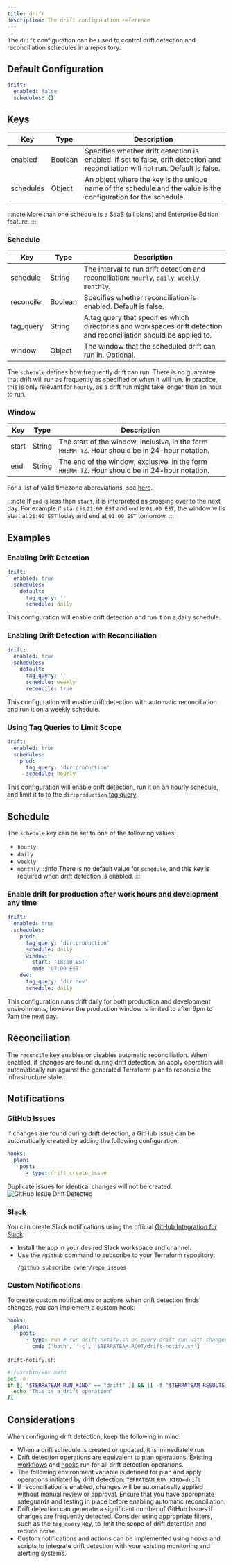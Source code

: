 ```yaml
---
title: drift
description: The drift configuration reference
---
```


The `drift` configuration can be used to control drift detection and reconciliation schedules in a repository.

## Default Configuration
```yaml
drift:
  enabled: false
  schedules: {}
```

## Keys
| Key | Type | Description |
|-----|------|-------------|
| enabled | Boolean | Specifies whether drift detection is enabled. If set to false, drift detection and reconciliation will not run. Default is false. |
| schedules | Object | An object where the key is the unique name of the schedule and the value is the configuration for the schedule. |

:::note
More than one schedule is a SaaS (all plans) and Enterprise Edition feature.
:::

### Schedule
| Key | Type | Description |
|-----|------|-------------|
| schedule | String | The interval to run drift detection and reconciliation: `hourly`, `daily`, `weekly`, `monthly`. |
| reconcile | Boolean | Specifies whether reconciliation is enabled. Default is false. |
| tag_query | String | A tag query that specifies which directories and workspaces drift detection and reconciliation should be applied to. |
| window | Object | The window that the scheduled drift can run in. Optional. |

The `schedule` defines how frequently drift can run.  There is no guarantee that drift will run as frequently as specified or when it will run.  In practice, this is only relevant for `hourly`, as a drift run might take longer than an hour to run.

### Window
| Key | Type | Description |
|-----|------|-------------|
| start | String | The start of the window, inclusive, in the form `HH:MM TZ`.  Hour should be in 24-hour notation. |
| end | String | The end of the window, exclusive, in the form `HH:MM TZ`.  Hour should be in 24-hour notation. |

For a list of valid timezone abbreviations, see [here](https://en.wikipedia.org/wiki/List_of_time_zone_abbreviations).

:::note
If `end` is less than `start`, it is interpreted as crossing over to the next day.  For example if `start` is `21:00 EST` and `end` is `01:00 EST`, the window wills start at `21:00 EST` today and end at `01:00 EST` tomorrow.
:::


## Examples
### Enabling Drift Detection
```yaml
drift:
  enabled: true
  schedules:
    default:
      tag_query: ''
      schedule: daily
```
This configuration will enable drift detection and run it on a daily schedule.

### Enabling Drift Detection with Reconciliation
```yaml
drift:
  enabled: true
  schedules:
    default:
      tag_query: ''
      schedule: weekly
      reconcile: true
```
This configuration will enable drift detection with automatic reconciliation and run it on a weekly schedule.

### Using Tag Queries to Limit Scope
```yaml
drift:
  enabled: true
  schedules:
    prod:
      tag_query: 'dir:production'
      schedule: hourly
```
This configuration will enable drift detection, run it on an hourly schedule, and limit it to to the `dir:production` [tag query](/advanced-workflows/tags).

## Schedule
The `schedule` key can be set to one of the following values:
- `hourly`
- `daily`
- `weekly`
- `monthly`
:::info
There is no default value for `schedule`, and this key is required when drift detection is enabled.
:::

### Enable drift for production after work hours and development any time
```yaml
drift:
  enabled: true
  schedules:
    prod:
      tag_query: 'dir:production'
      schedule: daily
      window:
        start: '18:00 EST'
        end: '07:00 EST'
    dev:
      tag_query: 'dir:dev'
      schedule: daily
```
This configuration runs drift daily for both production and development environments, however the production window is limited to after 6pm to 7am the next day.

## Reconciliation
The `reconcile` key enables or disables automatic reconciliation. When enabled, if changes are found during drift detection, an apply operation will automatically run against the generated Terraform plan to reconcile the infrastructure state.

## Notifications
### GitHub Issues
If changes are found during drift detection, a GitHub Issue can be automatically created by adding the following configuration:
```yaml
hooks:
  plan:
    post:
      - type: drift_create_issue
```
Duplicate issues for identical changes will not be created.
![GitHub Issue Drift Detected](../../../assets/drift-detection-terrateam-drift-detected.png)

### Slack
You can create Slack notifications using the official [GitHub Integration for Slack](https://github.com/integrations/slack):
- Install the app in your desired Slack workspace and channel.
- Use the `/github` command to subscribe to your Terraform repository:
   ```
   /github subscribe owner/repo issues
   ```

### Custom Notifications
To create custom notifications or actions when drift detection finds changes, you can implement a custom hook:
```yaml
hooks:
  plan:
    post:
      - type: run # run drift-notify.sh on every drift run with changes
        cmd: ['bash', '-c', '$TERRATEAM_ROOT/drift-notify.sh']
```

`drift-notify.sh`:
```bash
#!/usr/bin/env bash
set -e
if [[ "$TERRATEAM_RUN_KIND" == "drift" ]] && [[ -f "$TERRATEAM_RESULTS_FILE" ]]; then
  echo "This is a drift operation"
fi
```

## Considerations
When configuring drift detection, keep the following in mind:

- When a drift schedule is created or updated, it is immediately run.
- Drift detection operations are equivalent to plan operations. Existing [workflows](/configuration-reference/workflows) and [hooks](/configuration-reference/hooks) run for all drift detection operations.
- The following environment variable is defined for plan and apply operations initiated by drift detection: `TERRATEAM_RUN_KIND=drift`
- If reconciliation is enabled, changes will be automatically applied without manual review or approval. Ensure that you have appropriate safeguards and testing in place before enabling automatic reconciliation.
- Drift detection can generate a significant number of GitHub Issues if changes are frequently detected. Consider using appropriate filters, such as the `tag_query` key, to limit the scope of drift detection and reduce noise.
- Custom notifications and actions can be implemented using hooks and scripts to integrate drift detection with your existing monitoring and alerting systems.
